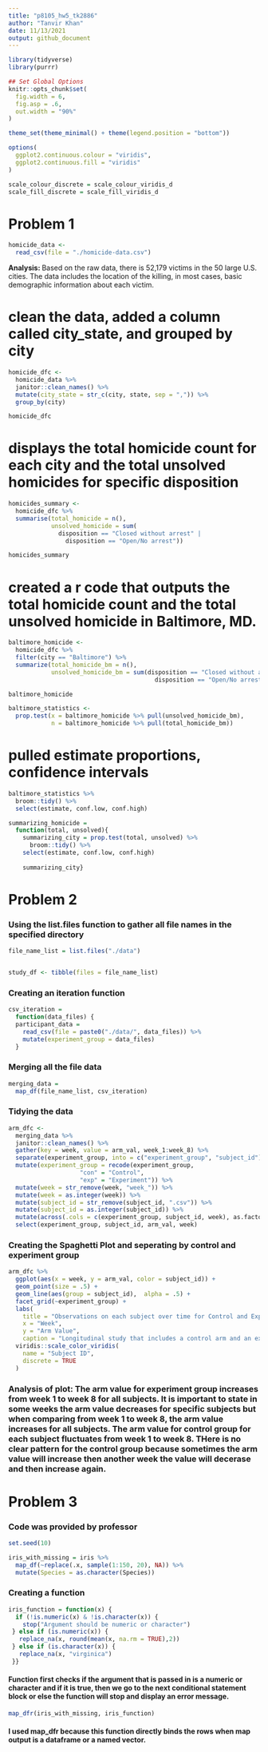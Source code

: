 ```yaml
---
title: "p8105_hw5_tk2886"
author: "Tanvir Khan"
date: 11/13/2021
output: github_document
---
```


```r
library(tidyverse)
library(purrr)

## Set Global Options 
knitr::opts_chunk$set(
  fig.width = 6,
  fig.asp = .6, 
  out.width = "90%"
)

theme_set(theme_minimal() + theme(legend.position = "bottom"))

options(
  ggplot2.continuous.colour = "viridis",
  ggplot2.continuous.fill = "viridis"
)

scale_colour_discrete = scale_colour_viridis_d
scale_fill_discrete = scale_fill_viridis_d
```





# Problem 1

```r
homicide_data <-
  read_csv(file = "./homicide-data.csv")
```
**Analysis: ** Based on the raw data, there is 52,179 victims in the 50 large U.S. cities. The data includes the location of the killing, in most cases, basic demographic information about each victim.






# clean the data, added a column called city_state, and grouped by city 
```r
homicide_dfc <- 
  homicide_data %>%
  janitor::clean_names() %>%
  mutate(city_state = str_c(city, state, sep = ",")) %>%
  group_by(city)

homicide_dfc
```



# displays the total homicide count for each city and the total unsolved homicides for specific disposition
```r
homicides_summary <-
  homicide_dfc %>%
  summarise(total_homicide = n(), 
            unsolved_homicide = sum(
              disposition == "Closed without arrest" | 
                disposition == "Open/No arrest"))

homicides_summary
```





# created a r code that outputs the total homicide count and the total unsolved homicide in Baltimore, MD. 
```r
baltimore_homicide <-
  homicide_dfc %>%
  filter(city == "Baltimore") %>%
  summarize(total_homicide_bm = n(),
            unsolved_homicide_bm = sum(disposition == "Closed without arrest" | 
                                         disposition == "Open/No arrest"))

baltimore_homicide
```





```r
baltimore_statistics <-
  prop.test(x = baltimore_homicide %>% pull(unsolved_homicide_bm), 
            n = baltimore_homicide %>% pull(total_homicide_bm))
```





# pulled estimate proportions, confidence intervals 
```r
baltimore_statistics %>%
  broom::tidy() %>%
  select(estimate, conf.low, conf.high)
```






```r
summarizing_homicide = 
  function(total, unsolved){
    summarizing_city = prop.test(total, unsolved) %>%
      broom::tidy() %>%
    select(estimate, conf.low, conf.high)
    
    summarizing_city}
```









# Problem 2 



### Using the list.files function to gather all file names in the specified directory
```r
file_name_list = list.files("./data")


study_df <- tibble(files = file_name_list)
```



### Creating an iteration function 
```r
csv_iteration = 
  function(data_files) {
  participant_data = 
    read_csv(file = paste0("./data/", data_files)) %>% 
    mutate(experiment_group = data_files)
  }
```



### Merging all the file data 
```r
merging_data = 
  map_df(file_name_list, csv_iteration) 
```



### Tidying the data 
```r
arm_dfc <-
  merging_data %>%
  janitor::clean_names() %>%
  gather(key = week, value = arm_val, week_1:week_8) %>%
  separate(experiment_group, into = c("experiment_group", "subject_id"), sep = "_") %>%
  mutate(experiment_group = recode(experiment_group, 
                    "con" = "Control",
                    "exp" = "Experiment")) %>%
  mutate(week = str_remove(week, "week_")) %>%
  mutate(week = as.integer(week)) %>%
  mutate(subject_id = str_remove(subject_id, ".csv")) %>% 
  mutate(subject_id = as.integer(subject_id)) %>%
  mutate(across(.cols = c(experiment_group, subject_id, week), as.factor)) %>%
  select(experiment_group, subject_id, arm_val, week)

```



### Creating the Spaghetti Plot and seperating by control and experiment group 
```r
arm_dfc %>%
  ggplot(aes(x = week, y = arm_val, color = subject_id)) + 
  geom_point(size = .5) + 
  geom_line(aes(group = subject_id),  alpha = .5) + 
  facet_grid(~experiment_group) +
  labs(
    title = "Observations on each subject over time for Control and Experiment Group",
    x = "Week",
    y = "Arm Value",
    caption = "Longitudinal study that includes a control arm and an experimental arm") +
  viridis::scale_color_viridis(
    name = "Subject ID", 
    discrete = TRUE
  )
```
### Analysis of plot: The arm value for experiment group increases from week 1 to week 8 for all subjects. It is important to state in some weeks the arm value decreases for specific subjects but when comparing from week 1 to week 8, the arm value increases for all subjects. The arm value for control group for each subject fluctuates from week 1 to week 8. THere is no clear pattern for the control group because sometimes the arm value will increase then another week the value will decerase and then increase again. 




# Problem 3



### Code was provided by professor 
```r
set.seed(10)

iris_with_missing = iris %>% 
  map_df(~replace(.x, sample(1:150, 20), NA)) %>%
  mutate(Species = as.character(Species))
```



### Creating a function 
```r
iris_function = function(x) {
  if (!is.numeric(x) & !is.character(x)) {
    stop("Argument should be numeric or character")
 } else if (is.numeric(x)) {
   replace_na(x, round(mean(x, na.rm = TRUE),2))
 } else if (is.character(x)) {
   replace_na(x, "virginica")
 }}
```
#### Function first checks if the argument that is passed in is a numeric or character and if it is true, then we go to the next conditional statement block or else the function will stop and display an error message.



```r
map_dfr(iris_with_missing, iris_function)
```
#### I used map_dfr because this function directly binds the rows when map output is a dataframe or a named vector.
